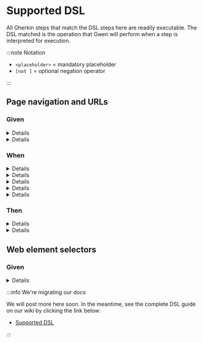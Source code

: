 
# Supported DSL

All Gherkin steps that match the DSL steps here are readily executable. The DSL matched is the operation that Gwen will perform when a step is interpreted for execution.

:::note Notation

- `<placeholder>` = mandatory placeholder
- `[not ]` = optional negation operator

:::

## Page navigation and URLs

### Given

<a name="the-page-url-is-url" />
<details style={{ backgroundColor: '#FFFFFF00' }}>
  <summary>the <code>&lt;page&gt;</code> url is "<code>&lt;url&gt;</code>"</summary>
  <p>Sets the URL for a web page and puts the page into scope.</p>
  <ul>
    <li><code>&lt;page&gt;</code> = the name of the page</li>
    <li><code>&lt;url&gt;</code> = the page URL (can be a <a href="https://github.com/gwen-interpreter/gwen/wiki/Doc-Strings">DocString</a>)</li>
  </ul>
  <p>
    <p><b>Example usage</b></p>
    <pre>
    Given the todo page url is "https://todomvc.com/examples/react"
    </pre>
    <pre>
    When I navigate to the todo page
    </pre>
  </p>
  <p>
    <a href="#the-page-url-is-url">Link</a> &nbsp; &nbsp;
    Since v<a href="https://github.com/gwen-interpreter/gwen-web/releases/tag/v2.41.0">2.41.0</a>
  </p>
</details>

<a name="i-am-on-the-page" />
<details style={{ backgroundColor: '#FFFFFF00' }}>
  <summary>I am on the <code>&lt;page&gt;</code></summary>
  <p>Puts the given page into scope.</p>
  <ul>
    <li><code>&lt;page&gt;</code> = the name of the page</li>
  </ul>
  <p>
    <p><b>Example usage</b></p>
    <pre>
    Given I am on the todo page
    </pre>
    <pre>
    And the todo field can be located by class "new-todo"
    </pre>
    <pre>
    When I enter "Walk the dog" in the todo field
    </pre>
  </p>
  <p>
    <a href="#i-am-on-the-page">Link</a> &nbsp; &nbsp;
    Since v<a href="https://github.com/gwen-interpreter/gwen-web/releases/tag/v1.0.0">1.0.0</a>
  </p>
</details>

### When

<a name="i-navigate-to-url" />
<details style={{ backgroundColor: '#FFFFFF00' }}>
  <summary>I navigate to "<code>&lt;url&gt;</code>"</summary>
  <p>Navigates the browser to the given URL. Starts a new browser window if one is not open.</p>
  <ul>
    <li><code>&lt;url&gt;</code> = the URL to navigate to (can be a <a href="https://github.com/gwen-interpreter/gwen/wiki/Doc-Strings">DocString</a>)</li>
  </ul>
  <p>
    <p><b>Example usage</b></p>
    <pre>
    When I navigate to "https://todomvc.com/examples/react"
    </pre>
  </p>
  <p>
    <a href="#i-navigate-to-url">Link</a> &nbsp; &nbsp;
    Since v<a href="https://github.com/gwen-interpreter/gwen-web/releases/tag/v1.0.0">1.0.0</a>
  </p>
</details>

<a name="i-navigate-to-the-page" />
<details style={{ backgroundColor: '#FFFFFF00' }}>
  <summary>I navigate to the <code>&lt;page&gt;</code></summary>
  <p>Navigates the browser to the URL bound to the given page and puts it into scope. Starts a new browser window if one is not open.</p>
  <ul>
    <li><code>&lt;page&gt;</code> = the name of the page to navigate to</li>
  </ul>
  <p>
    <p><b>Example usage</b></p>
    <pre>
    Given the todo page url is "https://todomvc.com/examples/react"
    </pre>
    <pre>
    When I navigate to the todo page
    </pre>
  </p>
  <p>
    <a href="#i-navigate-to-the-page">Link</a> &nbsp; &nbsp;
    Since v<a href="https://github.com/gwen-interpreter/gwen-web/releases/tag/v1.0.0">1.0.0</a>
  </p>
</details>

<a name="i-capture-the-current-url" />
<details style={{ backgroundColor: '#FFFFFF00' }}>
  <summary>I capture the current URL</summary>
  <p>Captures the current browser URL and binds it to the name: <code>the current URL</code>.</p>
  <p>
    <p><b>Example usage</b></p>
    <pre>
    When I capture the current URL
    </pre>
    <pre>
    And I navigate to "{'${the current URL}'}?q=gwen"
    </pre>
  </p>
  <p>
    <a href="#i-capture-the-current-url">Link</a> &nbsp; &nbsp;
    Since v<a href="https://github.com/gwen-interpreter/gwen-web/releases/tag/v1.0.0">1.0.0</a>
  </p>
</details>

<a name="i-capture-the-current-url-as-name" />
<details style={{ backgroundColor: '#FFFFFF00' }}>
  <summary>I capture the current URL as <code>&lt;name&gt;</code></summary>
  <p>Captures the current browser URL and binds it to the given name.</p>
  <ul>
    <li><code>&lt;name&gt;</code> = the name to bind the captured URL to</li>
  </ul>
  <p>
    <p><b>Example usage</b></p>
    <pre>
    When I capture the current URL as the base URL
    </pre>
    <pre>
    And I navigate to "{'${the base URL}'}?q=gwen"
    </pre>
    <pre>
    Then the current URL should start with the base URL
    </pre>
  </p>
  <p>
    <a href="#i-capture-the-current-url-as-name">Link</a> &nbsp; &nbsp;
    Since v<a href="https://github.com/gwen-interpreter/gwen-web/releases/tag/v1.0.0">1.0.0</a>
  </p>
</details>

<a name="i-capture-the-text-in-the-current-url-by-regex-as-name" />
<details style={{ backgroundColor: '#FFFFFF00' }}>
  <summary>I capture the text in the current URL by regex "<code>&lt;expression&gt;</code>" as <code>&lt;name&gt;</code></summary>
  <p>Captures a substring from the current browser URL by regex and binds it to the given name.</p>
  <ul>
    <li><code>&lt;expression&gt;</code> = the regex expression</li>
    <li><code>&lt;name&gt;</code> = the name to bind the captured substring to</li>
  </ul>
  <p>
    <p><b>Example usage</b></p>
    <pre>
    When I capture the text in the current URL by regex "q=([^&]*)" as q
    </pre>
    <pre>
    Then q should be "gwen"
    </pre>
  </p>
  <p>
    <a href="#i-capture-the-text-in-the-current-url-by-regex-as-name">Link</a> &nbsp; &nbsp;
    Since v<a href="https://github.com/gwen-interpreter/gwen-web/releases/tag/v1.0.0">1.0.0</a>
  </p>
</details>

### Then

<a name="the-current-url-should-match-expression" />
<details style={{ backgroundColor: '#FFFFFF00' }}>
  <summary>the current URL should <code>[not ]&lt;match&gt;</code> "<code>&lt;expression&gt;</code>"</summary>
  <p>Checks if the current browser URL matches (or doesn't match) a given expression. Reports an assertion error if the match fails.</p>
  <ul>
    <li><code>[not ]</code> = include <code>not </code> to negate the match, omit otherwise</li>
    <li><code>&lt;match&gt;</code> = the type of match to perform, one of:
      <ul>
        <li><b>be</b> : for exact match</li>
        <li><b>contain</b> : for partial match</li>
        <li><b>start with</b> : for partial leading match</li>
        <li><b>end with</b> : for partial trailing match</li>
        <li><b>match regex</b> : for regex match</li>
        <li><b>match xpath</b> : for XML match</li>
        <li><b>match template</b> : for <a href="https://github.com/gwen-interpreter/gwen/wiki/Template-Matching">template match</a>, since v<a href="https://github.com/gwen-interpreter/gwen-web/releases/tag/v2.16.0">2.16.0</a></li>
        <li><b>match template file</b> : for <a href="https://github.com/gwen-interpreter/gwen/wiki/Template-Matching">template file match</a>, since v<a href="https://github.com/gwen-interpreter/gwen-web/releases/tag/v2.16.0">2.16.0</a></li>
      </ul>
    </li>
    <li><code>&lt;expression&gt;</code> = the expression to match (can be a <a href="https://github.com/gwen-interpreter/gwen/wiki/Doc-Strings">DocString</a>)</li>
  </ul>
  <p>
    <p><b>Example usage</b></p>
    <pre>
    Then the current URL should contain "todomvc.com"
    </pre>
    <p>Or negated:</p>
    <pre>
    Then the current URL should not contain "todomvc.com"
    </pre>
  </p>
  <p>
    <a href="#the-current-url-should-match-expression">Link</a> &nbsp; &nbsp;
    Since v<a href="https://github.com/gwen-interpreter/gwen-web/releases/tag/v1.0.0">1.0.0</a>
  </p>
</details>

<a name="the-current-url-should-match-name" />
<details style={{ backgroundColor: '#FFFFFF00' }}>
  <summary>the current URL should <code>[not ]&lt;match&gt;</code> <code>&lt;name&gt;</code>
  </summary>
  <p>Checks if the current URL in the browser matches (or doesn't match) an expression bound to a name. Reports an assertion error if the match fails.</p>
  <ul>
    <li><code>[not ]</code> = include <code>not </code> to negate the match, omit otherwise</li>
    <li><code>&lt;match&gt;</code> = the type of match to perform, one of:
      <ul>
        <li><b>be</b> : for exact match</li>
        <li><b>contain</b> : for partial match</li>
        <li><b>start with</b> : for partial leading match</li>
        <li><b>end with</b> : for partial trailing match</li>
        <li><b>match regex</b> : for regex match</li>
        <li><b>match xpath</b> : for XML match</li>
        <li><b>match template</b> : for <a href="https://github.com/gwen-interpreter/gwen/wiki/Template-Matching">template match</a>, since v<a href="https://github.com/gwen-interpreter/gwen-web/releases/tag/v2.16.0">2.16.0</a></li>
        <li><b>match template file</b> : for <a href="https://github.com/gwen-interpreter/gwen/wiki/Template-Matching">template file match</a>, since v<a href="https://github.com/gwen-interpreter/gwen-web/releases/tag/v2.16.0">2.16.0</a></li>
      </ul>
    </li>
    <li><code>&lt;name&gt;</code> = the name of the binding containing the expression to match</li>
  </ul>
  <p>
    <p><b>Example usage</b></p>
    <pre>
    Given my domain is "todomvc.com"
    </pre>
    <pre>
    Then the current URL should contain my domain
    </pre>
    <p>Or negated:</p>
    <pre>
    Then the current URL should not contain my domain
    </pre>
  </p>
  <p>
    <a href="#the-current-url-should-match-name">Link</a> &nbsp; &nbsp;
    Since v<a href="https://github.com/gwen-interpreter/gwen-web/releases/tag/v1.0.0">1.0.0</a>
  </p>
</details>

## Web element selectors

### Given

<a name="element-can-be-located-by-selector-expression" />
<details style={{ backgroundColor: '#FFFFFF00' }}>
  <summary><code>&lt;element&gt;</code> can be located by <code>&lt;selector&gt;</code> "<code>&lt;expression&gt;</code>"</summary>
  <p>Defines a selector for a web element and gives it a <a href="https://github.com/gwen-interpreter/gwen-web/wiki/Runtime-Settings#gwenweblocatorwaitseconds">default timeout</a>.</p>
  <ul>
    <li><code>&lt;elemen&gt;</code> = the web element name</li>
    <li><code>&lt;selector&gt;</code> = the selector type, one of:
      <ul>
        <li><b>id</b> : for selecting by id</li>
        <li><b>tag name</b> : for selecting by tag name</li>
        <li><b>name</b> : shorthand alternative for <b>tag name</b>, since v<a href="https://github.com/gwen-interpreter/gwen-web/releases/tag/v2.46.0">2.46.0</a></li>
        <li><b>css selector</b> : for selecting by css</li>
        <li><b>css</b> : shorthand alternative for <b>css selector</b>, since v<a href="https://github.com/gwen-interpreter/gwen-web/releases/tag/v2.46.0">2.46.0</a></li>
        <li><b>class name</b> : for selecting by class name</li>
        <li><b>class</b> : shorthand alternative for <b>class name</b>, since v<a href="https://github.com/gwen-interpreter/gwen-web/releases/tag/v2.46.0">2.46.0</a></li>
        <li><b>xpath</b> : for selecting by XPath</li>
        <li><b>link text</b> : for selecting by link text</li>
        <li><b>partial link text</b> : for selecting by partial link text</li>
        <li><b>javascript</b> : for selecting by JavaScript</li>
        <li><b>js</b> : shorthand alternative for <b>javascript</b>, since v<a href="https://github.com/gwen-interpreter/gwen-web/releases/tag/v2.46.0">2.46.0</a></li>
      </ul>
    </li>
    <li><code>&lt;expression&gt;</code> = the selector expression</li>
  </ul>
  <p>
    <p><b>Example usage</b></p>
    <pre>
    Given the todo field can be located by class "new-todo"
    </pre>
    <pre>
    When I enter "Walk the dog" in the todo field
    </pre>
  </p>
  <p>
    <a href="#element-can-be-located-by-selector-expression">Link</a> &nbsp; &nbsp;
    Since v<a href="https://github.com/gwen-interpreter/gwen-web/releases/tag/v1.0.0">1.0.0</a>
  </p>
</details>

:::info We're migrating our docs

We will post more here soon. In the meantime, see the complete DSL guide on our wiki by clicking the link below:

- [Supported DSL](https://github.com/gwen-interpreter/gwen-web/wiki/Supported-DSL)

:::
